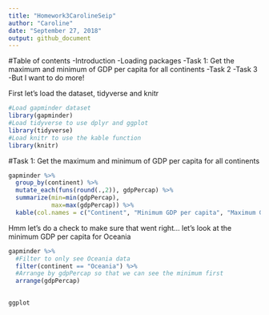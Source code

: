 ```yaml
---
title: "Homework3CarolineSeip"
author: "Caroline"
date: "September 27, 2018"
output: github_document
---
```


#Table of contents
-Introduction
-Loading packages
-Task 1: Get the maximum and minimum of GDP per capita for all continents
-Task 2
-Task 3
-But I want to do more!

First let's load the dataset, tidyverse and knitr
```r
#Load gapminder dataset
library(gapminder)
#Load tidyverse to use dplyr and ggplot
library(tidyverse)
#Load knitr to use the kable function
library(knitr)
```

#Task 1: Get the maximum and minimum of GDP per capita for all continents

```r
gapminder %>% 
  group_by(continent) %>%
  mutate_each(funs(round(.,2)), gdpPercap) %>% 
  summarize(min=min(gdpPercap),
            max=max(gdpPercap)) %>% 
  kable(col.names = c("Continent", "Minimum GDP per capita", "Maximum GDP per capita"))
```

Hmm let's do a check to make sure that went right... let's look at the minimum GDP per capita for Oceania
```r
gapminder %>% 
  #Filter to only see Oceania data
  filter(continent == "Oceania") %>% 
  #Arrange by gdpPercap so that we can see the minimum first
  arrange(gdpPercap)
  
```

```r
ggplot
```

